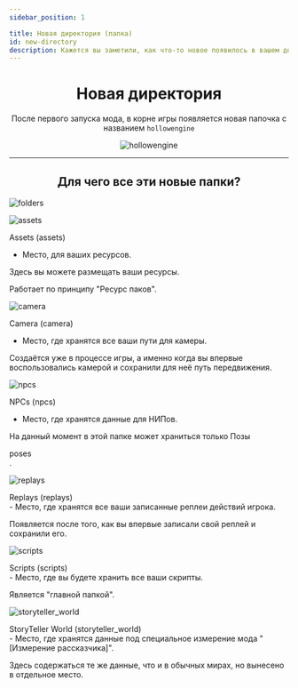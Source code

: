 ```yaml
---
sidebar_position: 1

title: Новая директория (папка)
id: new-directory
description: Кажется вы заметили, как что-то новое появилось в вашем доме...
---
```



<div align="center">

# Новая директория
После первого запуска мода, в корне игры появляется новая папочка с названием `hollowengine`

<div className="show">
<div className="img">

![hollowengine](@site/static/img/doc/titles/new_folder.png)

</div>
</div>

---

## Для чего все эти новые папки?
</div>

<Tabs>
<TabItem value="empty" label="Папки в 'hollowengine'" attributes={{className: cl.empty}}>
<div className="img-txt">

![folders](@site/static/img/doc/dirs/empty.png)

</div>
</TabItem>
<TabItem value="assets" label="Assets" attributes={{className: cl.assets}}>
<div className="img-txt">

![assets](@site/static/img/doc/dirs/assets.png "`assets` - папка для ресурсов")

<p className="txt">
<div className="sel">Assets (assets)</div>

- Место, для ваших ресурсов.
  
Здесь вы можете размещать ваши ресурсы.
  
Работает по принципу "Ресурс паков".

</p>
</div>
</TabItem>
<TabItem value="camera" label="Camera" attributes={{className: cl.camera}}>
<div className="img-txt">

![camera](@site/static/img/doc/dirs/camera.png "`camera` - папка для путей для камеры")

<p className="txt">
<div className="sel">Camera (camera)</div>

- Место, где хранятся все ваши пути для камеры.
  
Создаётся уже в процессе игры, а именно когда вы впервые воспользовались камерой и сохранили для неё путь передвижения.

</p>
</div>
</TabItem>
<TabItem value="npcs" label="NPCs" attributes={{className: cl.npcs}}>
<div className="img-txt">

![npcs](@site/static/img/doc/dirs/npcs.png "`npcs` - папка для данных для НИПов")

<p className="txt">
<div className="sel">NPCs (npcs)</div>

- Место, где хранятся данные для НИПов.

На данный момент в этой папке может храниться только Позы <div className="sel">poses</div>.

</p>
</div>
</TabItem>
<TabItem value="replays" label="Replays" attributes={{className: cl.replays}}>
<div className="img-txt">

![replays](@site/static/img/doc/dirs/replays.png "`replays` - папка для хранения ваших реплеев")

<p className="txt">
  <div className="sel">Replays (replays)</div>
- Место, где хранятся все ваши записанные реплеи действий игрока.

Появляется после того, как вы впервые записали свой реплей и сохранили его.

</p>
</div>
</TabItem>
<TabItem value="scripts" label="Scripts" attributes={{className: cl.scripts}}>
<div className="img-txt">

![scripts](@site/static/img/doc/dirs/scripts.png "`scripts` - папка для ваших скриптов")

<p className="txt">
  <div className="sel">Scripts (scripts)</div>
- Место, где вы будете хранить все ваши скрипты.

Является "главной папкой".

</p>
</div>
</TabItem>
<TabItem value="storyteller_world" label="StoryTeller World" attributes={{className: cl.storyteller_world}}>
<div className="img-txt">

![storyteller_world](@site/static/img/doc/dirs/storyteller_world.png "`storyteller_world` - Место, где хранятся данные о специальном измерении Рассказчика!")

<p className="txt">
  <div className="sel">StoryTeller World (storyteller_world)</div>
- Место, где хранятся данные под специальное измерение мода "[Измерение рассказчика]".

Здесь содержаться те же данные, что и в обычных мирах, но вынесено в отдельное место.

</p>
</div>
</TabItem>
</Tabs>
